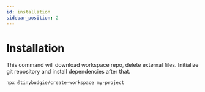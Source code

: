 ```yaml
---
id: installation
sidebar_position: 2
---
```


# Installation

This command will download workspace repo, delete external files. 
Initialize git repository and install dependencies after that.

```bash
npx @tinybudgie/create-workspace my-project
```

